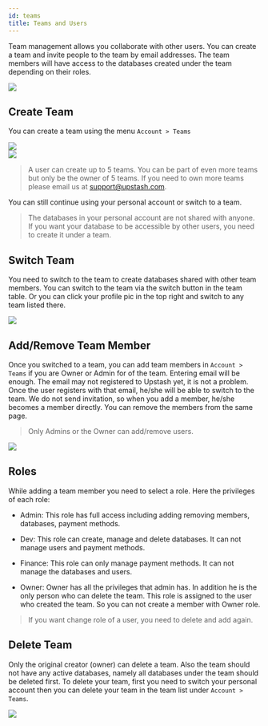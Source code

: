 ```yaml
---
id: teams
title: Teams and Users
---
```


Team management allows you collaborate with other users. You can create a team
and invite people to the team by email addresses. The team members will have
access to the databases created under the team depending on their roles.

<Frame><img src="https://docs.upstash.com/img/teams/team-member.png" /></Frame>

## Create Team

You can create a team using the menu `Account > Teams`

<Frame><img src="https://docs.upstash.com/img/teams/team-page.png"/></Frame>
<br/>
<Frame><img src="https://docs.upstash.com/img/teams/team-create.png" /></Frame>

> A user can create up to 5 teams. You can be part of even more teams but only be the owner of 5 teams. If you need to own more teams please email us at support@upstash.com.

You can still continue using your personal account or switch to a team.
> The databases in your personal account are not shared with anyone. If you want your database to be accessible by other users, you need to create it under a team.

## Switch Team

You need to switch to the team to create databases shared with other team
members. You can switch to the team via the switch button in the team table. Or
you can click your profile pic in the top right and switch to any team listed
there.

<Frame><img src="https://docs.upstash.com/img/teams/change-team.png"/></Frame>

## Add/Remove Team Member

Once you switched to a team, you can add team members in `Account > Teams` if
you are Owner or Admin for of the team. Entering email will be enough. The email
may not registered to Upstash yet, it is not a problem. Once the user registers
with that email, he/she will be able to switch to the team. We do not send
invitation, so when you add a member, he/she becomes a member directly. You can
remove the members from the same page.
> Only Admins or the Owner can add/remove users.

<Frame><img src="https://docs.upstash.com/img/teams/team-member-create.png" /></Frame>

## Roles

While adding a team member you need to select a role. Here the privileges of
each role:

- Admin: This role has full access including adding removing members, databases,
  payment methods.

- Dev: This role can create, manage and delete databases. It can not manage
  users and payment methods.

- Finance: This role can only manage payment methods. It can not manage the
  databases and users.

- Owner: Owner has all the privileges that admin has. In addition he is the only
  person who can delete the team. This role is assigned to the user who created
  the team. So you can not create a member with Owner role.

> If you want change role of a user, you need to delete and add again.

## Delete Team

Only the original creator (owner) can delete a team. Also the team should not
have any active databases, namely all databases under the team should be deleted
first. To delete your team, first you need to switch your personal account then
you can delete your team in the team list under `Account > Teams`.

<Frame><img src="https://docs.upstash.com/img/teams/team-member.png"/></Frame>
